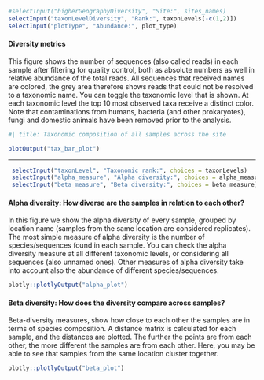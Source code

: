 
::: {.toolbar}

```r
#selectInput("higherGeographyDiversity", "Site:", sites_names)
selectInput("taxonLevelDiversity", "Rank:", taxonLevels[-c(1,2)])
selectInput("plotType", "Abundance:", plot_type)
```

:::

#### Diversity metrics

This figure shows the number of sequences (also called reads) in each sample after filtering for quality control, both as absolute numbers as well in relative abundance of the total reads. All sequences that received names are colored, the grey area therefore shows reads that could not be resolved to a taxonomic name. You can toggle the taxonomic level that is shown. At each taxonomic level the top 10 most observed taxa receive a distinct color. Note that contaminations from humans, bacteria (and other prokaryotes), fungi and domestic animals have been removed prior to the analysis.  

```r
#| title: Taxonomic composition of all samples across the site

plotOutput("tax_bar_plot")
```

------

::: {.toolbar}
```r

 selectInput("taxonLevel", "Taxonomic rank:", choices = taxonLevels)
 selectInput("alpha_measure", "Alpha diversity:", choices = alpha_measure)
 selectInput("beta_measure", "Beta diversity:", choices = beta_measure)

```

:::

::: {.grid}

::: {.g-col-1 .g-col-md-6}

#### Alpha diversity: How diverse are the samples in relation to each other?

In this figure we show the alpha diversity of every sample, grouped by location name (samples from the same location are considered replicates). The most simple measure of alpha diversity is the number of species/sequences found in each sample. You can check the alpha diversity measure at all different taxonomic levels, or considering all sequences (also unnamed ones). Other measures of alpha diversity take into account also the abundance of different species/sequences.

```r

plotly::plotlyOutput("alpha_plot")

```

:::

::: {.g-col-1 .g-col-md-6}

#### Beta diversity: How does the diversity compare across samples?

Beta-diversity measures, show how close to each other the samples are in terms of species composition. A distance matrix is calculated for each sample, and the distances are plotted. The further the points are from each other, the more different the samples are from each other. Here, you may be able to see that samples from the same location cluster together.

```r

plotly::plotlyOutput("beta_plot")

```

:::

:::